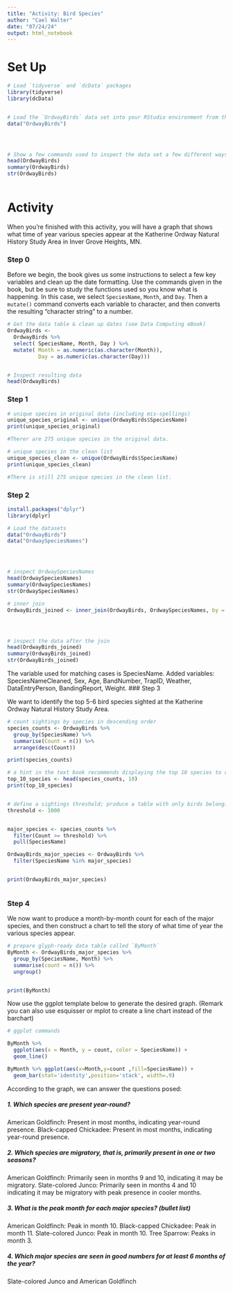 ```yaml
---
title: "Activity: Bird Species"
author: "Cael Walter"
date: "07/24/24"
output: html_notebook
---
```



# Set Up

```r
# Load `tidyverse` and `dcData` packages
library(tidyverse)
library(dcData)


# Load the `OrdwayBirds` data set into your RStudio environment from the `dcData` package
data("OrdwayBirds")




# Show a few commands used to inspect the data set a few different ways
head(OrdwayBirds)
summary(OrdwayBirds)
str(OrdwayBirds)



```

# Activity

When you're finished with this activity, you will have a graph that shows what time of year various species appear at the Katherine Ordway Natural History Study Area in Inver Grove Heights, MN.

### Step 0

Before we begin, the book gives us some instructions to select a few key variables and clean up the date formatting.  Use the commands given in the book, but be sure to study the functions used so you know what is happening.  In this case, we select `SpeciesName`, `Month`, and `Day`. Then a `mutate()` command converts each variable to character, and then converts the resulting "character string" to a number.

```r
# Get the data table & clean up dates (see Data Computing eBook)
OrdwayBirds <-
  OrdwayBirds %>%
  select( SpeciesName, Month, Day ) %>%
  mutate( Month = as.numeric(as.character(Month)), 
          Day = as.numeric(as.character(Day)))


# Inspect resulting data
head(OrdwayBirds)

```



### Step 1




```r
# unique species in original data (including mis-spellings)
unique_species_original <- unique(OrdwayBirds$SpeciesName)
print(unique_species_original)

#Therer are 275 unique species in the original data.

# unique species in the clean list
unique_species_clean <- unique(OrdwayBirds$SpeciesName)
print(unique_species_clean)

#There is still 275 unique species in the clean list.

```


### Step 2
  



```r
install.packages("dplyr")
library(dplyr)

# Load the datasets
data("OrdwayBirds")
data("OrdwaySpeciesNames")




# inspect OrdwaySpeciesNames
head(OrdwaySpeciesNames)
summary(OrdwaySpeciesNames)
str(OrdwaySpeciesNames)

# inner join
OrdwayBirds_joined <- inner_join(OrdwayBirds, OrdwaySpeciesNames, by = "SpeciesName")




# inspect the data after the join
head(OrdwayBirds_joined)
summary(OrdwayBirds_joined)
str(OrdwayBirds_joined)

```
The variable used for matching cases is SpeciesName.
Added variables: SpeciesNameCleaned, Sex, Age, BandNumber, TrapID, Weather, DataEntryPerson, BandingReport, Weight. 
### Step 3

We want to identify the top 5-6 bird species sighted at the Katherine Ordway Natural History Study Area.

```r
# count sightings by species in descending order
species_counts <- OrdwayBirds %>%
  group_by(SpeciesName) %>%
  summarise(Count = n()) %>%
  arrange(desc(Count))

print(species_counts)

# a hint in the text book recommends displaying the top 10 species to choose our threshold
top_10_species <- head(species_counts, 10)
print(top_10_species)


# define a sightings threshold; produce a table with only birds belonging to major species
threshold <- 1000


major_species <- species_counts %>%
  filter(Count >= threshold) %>%
  pull(SpeciesName)

OrdwayBirds_major_species <- OrdwayBirds %>%
  filter(SpeciesName %in% major_species)


print(OrdwayBirds_major_species)



```


### Step 4

We now want to produce a month-by-month count for each of the major species, and then construct a chart to tell the story of what time of year the various species appear.

```r
# prepare glyph-ready data table called `ByMonth`
ByMonth <- OrdwayBirds_major_species %>%
  group_by(SpeciesName, Month) %>%
  summarise(count = n()) %>%
  ungroup()


print(ByMonth)


```

Now use the ggplot template below to generate the desired graph. (Remark you can also use esquisser or mplot to create a line chart instead of the barchart)



```r
# ggplot commands

ByMonth %>% 
  ggplot(aes(x = Month, y = count, color = SpeciesName)) + 
  geom_line()

ByMonth %>% ggplot(aes(x=Month,y=count ,fill=SpeciesName)) +
  geom_bar(stat='identity',position='stack', width=.9) 

```

According to the graph, we can answer the questions posed:

##### 1. Which species are present year-round?  
American Goldfinch: Present in most months, indicating year-round presence.
Black-capped Chickadee: Present in most months, indicating year-round presence.


##### 2. Which species are migratory, that is, primarily present in one or two seasons?
American Goldfinch: Primarily seen in months 9 and 10, indicating it may be migratory.
Slate-colored Junco: Primarily seen in months 4 and 10 indicating it may be migratory with peak presence in cooler months.




##### 3. What is the peak month for each major species? (bullet list)
American Goldfinch: Peak in month 10.
Black-capped Chickadee: Peak in month 11.
Slate-colored Junco: Peak in month 10.
Tree Sparrow: Peaks in month 3.



##### 4. Which major species are seen in good numbers for at least 6 months of the year?
Slate-colored Junco and American Goldfinch


```r

```

